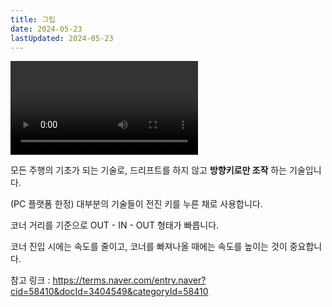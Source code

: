 ```yaml
---
title: 그립
date: 2024-05-23
lastUpdated: 2024-05-23
---
```


<Division className="mdRatio">
	<Video fileName="speed/speed-grip.mp4" />
</Division>

모든 주행의 기초가 되는 기술로, 드리프트를 하지 않고 <Strong>방향키로만 조작</Strong> 하는 기술입니다.

(PC 플랫폼 한정) 대부분의 기술들이 전진 키를 누른 채로 사용합니다.

코너 거리를 기준으로 OUT - IN - OUT 형태가 빠릅니다. 

<Division className="mdTip">
    <Division className="mdTipText">코너 진입 시에는 속도를 줄이고, 코너를 빠져나올 때에는 속도를 높이는 것이 중요합니다.</Division>
</Division>

<Italic className="mdRef">참고 링크 : <Link target="_blank" href="https://terms.naver.com/entry.naver?cid=58410&docId=3404549&categoryId=58410">https://terms.naver.com/entry.naver?cid=58410&docId=3404549&categoryId=58410</Link></Italic>